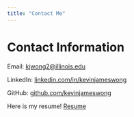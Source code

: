 ```yaml
---
title: "Contact Me"
---
```


<h1>Contact Information</h1>

Email: <kjwong2@illinois.edu> 

LinkedIn: [linkedin.com/in/kevinjameswong](https://www.linkedin.com/in/kevinjameswong/){target="_blank"} 

GitHub: [github.com/kevinjameswong](https://github.com/kevinjameswong){target="_blank"}

Here is my resume! [Resume](Resume_11-20-18_Wong.docx){target="_blank"}


